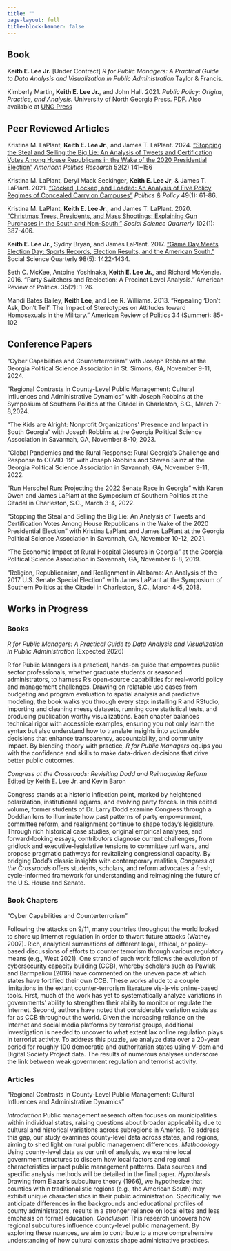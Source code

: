 ```yaml
---
title: ""
page-layout: full
title-block-banner: false
---
```


## Book

**Keith E. Lee Jr.** [Under Contract] *R for Public Managers: A Practical Guide to Data Analysis and Visualization in Public Administration* Taylor & Francis.  

Kimberly Martin, **Keith E. Lee Jr.**, and John Hall. 2021. *Public Policy: Origins, Practice, and Analysis.* University of North Georgia Press.  [PDF](research/pubpolicy.pdf). Also available at [UNG Press](https://ung.edu/university-press/books/public-policy.php)


## Peer Reviewed Articles

Kristina M. LaPlant, __Keith E. Lee Jr.__, and James T. LaPlant. 2024. ["Stopping the Steal and Selling the Big Lie: An Analysis of Tweets and Certification Votes Among House Republicans in the Wake of the 2020 Presidential Election"](research/stopsteal.pdf) _American Politics Research_ 52(2) 141–156

Kristina M. LaPlant, Deryl Mack Seckinger, __Keith E. Lee Jr__, & James T. LaPlant. 2021. ["Cocked, Locked, and Loaded: An Analysis of Five Policy Regimes of Concealed Carry on Campuses"](research/campuscarry.pdf) _Politics & Policy_ 49(1): 61-86.  

Kristina M. LaPlant, **Keith E. Lee Jr.**, and James T. LaPlant. 2020. [“Christmas Trees, Presidents,
and Mass Shootings: Explaining Gun Purchases in the South and Non-South.”](research/xmastrees.pdf) _Social Science
Quarterly_ 102(1): 387-406.  


**Keith E. Lee Jr.**, Sydny Bryan, and James LaPlant. 2017. [“Game Day Meets Election Day: Sports
Records, Election Results, and the American South.”](research/collegefootball.pdf) Social Science Quarterly 98(5): 1422-1434.  

Seth C. McKee, Antoine Yoshinaka, **Keith E. Lee Jr.**, and Richard McKenzie. 2016. “Party Switchers and Reelection: A Precinct Level Analysis.” American Review of Politics. 35(2): 1-26.  

Mandi Bates Bailey, **Keith Lee**, and Lee R. Williams. 2013. “Repealing ‘Don’t Ask, Don’t Tell’:
The Impact of Stereotypes on Attitudes toward Homosexuals in the Military.” American Review
of Politics 34 (Summer): 85-102

## Conference Papers

"Cyber Capabilities and Counterterrorism" with Joseph Robbins at the Georgia Political Science Association in St. Simons, GA, November 9-11, 2024. 

"Regional Contrasts in County-Level Public Management: Cultural Influences and Administrative Dynamics" with Joseph Robbins at the Symposium of Southern Politics at the Citadel in Charleston, S.C., March 7-8,2024.

"The Kids are Alright: Nonprofit Organizations’ Presence and Impact in South Georgia" with Joseph Robbins at the Georgia Political Science Association in Savannah, GA, November 8-10, 2023.

"Global Pandemics and the Rural Response: Rural Georgia’s Challenge and Response to COVID-19" with Joseph Robbins and Steven Sainz at the Georgia Political Science Association in Savannah, GA, November 9-11, 2022.

“Run Herschel Run: Projecting the 2022 Senate Race in Georgia” with Karen Owen and James LaPlant at the Symposium of Southern Politics at the Citadel in Charleston, S.C., March 3-4, 2022.
 
“Stopping the Steal and Selling the Big Lie: An Analysis of Tweets and Certification Votes Among House Republicans in the Wake of the 2020 Presidential Election” with Kristina LaPlant and James LaPlant at the Georgia Political Science Association in Savannah, GA, November 10-12, 2021.
 
“The Economic Impact of Rural Hospital Closures in Georgia” at the Georgia Political Science Association in Savannah, GA, November 6-8, 2019.
 
“Religion, Republicanism, and Realignment in Alabama: An Analysis of the 2017 U.S. Senate Special Election” with James LaPlant at the Symposium of Southern Politics at the Citadel in Charleston, S.C., March 4-5, 2018.

## Works in Progress

### Books

_R for Public Managers: A Practical Guide to Data Analysis and Visualization in Public Administration_ (Expected 2026)

R for Public Managers is a practical, hands-on guide that empowers public sector professionals, whether graduate students or seasoned administrators, to harness R’s open-source capabilities for real-world policy and management challenges. Drawing on relatable use cases from budgeting and program evaluation to spatial analysis and predictive modeling, the book walks you through every step: installing R and RStudio, importing and cleaning messy datasets, running core statistical tests, and producing publication worthy visualizations. Each chapter balances technical rigor with accessible examples, ensuring you not only learn the syntax but also understand how to translate insights into actionable decisions that enhance transparency, accountability, and community impact. By blending theory with practice, _R for Public Managers_ equips you with the confidence and skills to make data-driven decisions that drive better public outcomes.

_Congress at the Crossroads: Revisiting Dodd and Reimagining Reform_  
Edited by Keith E. Lee Jr. and Kevin Baron  

Congress stands at a historic inflection point, marked by heightened polarization, institutional logjams, and evolving party forces. In this edited volume, former students of Dr. Larry Dodd examine Congress through a Doddian lens to illuminate how past patterns of party empowerment, committee reform, and realignment continue to shape today’s legislature. Through rich historical case studies, original empirical analyses, and forward-looking essays, contributors diagnose current challenges, from gridlock and executive-legislative tensions to committee turf wars, and propose pragmatic pathways for revitalizing congressional capacity. By bridging Dodd’s classic insights with contemporary realities, _Congress at the Crossroads_ offers students, scholars, and reform advocates a fresh, cycle-informed framework for understanding and reimagining the future of the U.S. House and Senate.

### Book Chapters

"Cyber Capabilities and Counterterrorism"

Following the attacks on 9/11, many countries throughout the world looked to shore up Internet regulation in order to thwart future attacks (Watney 2007). Rich, analytical summations of different legal, ethical, or policy-based discussions of efforts to counter terrorism through various regulatory means (e.g., West 2021). One strand of such work follows the evolution of cybersecurity capacity building (CCB), whereby scholars such as Pawlak and Barmpaliou (2016) have commented on the uneven pace at which states have fortified their own CCB. These works allude to a couple limitations in the extant counter-terrorism literature vis-à-vis online-based tools. First, much of the work has yet to systematically analyze variations in governments’ ability to strengthen their ability to monitor or regulate the Internet. Second, authors have noted that considerable variation exists as far as CCB throughout the world. Given the increasing reliance on the Internet and social media platforms by terrorist groups, additional investigation is needed to uncover to what extent lax online regulation plays in terrorist activity. To address this puzzle, we analyze data over a 20-year period for roughly 100 democratic and authoritarian states using V-dem and Digital Society Project data. The results of numerous analyses underscore the link between weak government regulation and terrorist activity.

### Articles

"Regional Contrasts in County-Level Public Management: Cultural Influences and Administrative Dynamics" 

_Introduction_ Public management research often focuses on municipalities within individual states, raising questions about broader applicability due to cultural and historical variations across subregions in America. To address this gap, our study examines county-level data across states, and regions, aiming to shed light on rural public management differences. _Methodology_ Using county-level data as our unit of analysis, we examine local government structures to discern how local factors and regional characteristics impact public management patterns. Data sources and specific analysis methods will be detailed in the final paper. _Hypothesis_ Drawing from Elazar's subculture theory (1966), we hypothesize that counties within traditionalistic regions (e.g., the American South) may exhibit unique characteristics in their public administration. Specifically, we anticipate differences in the backgrounds and educational profiles of county administrators, results in a stronger reliance on local elites and less emphasis on formal education. _Conclusion_ This research uncovers how regional subcultures influence county-level public management. By exploring these nuances, we aim to contribute to a more comprehensive understanding of how cultural contexts shape administrative practices.











